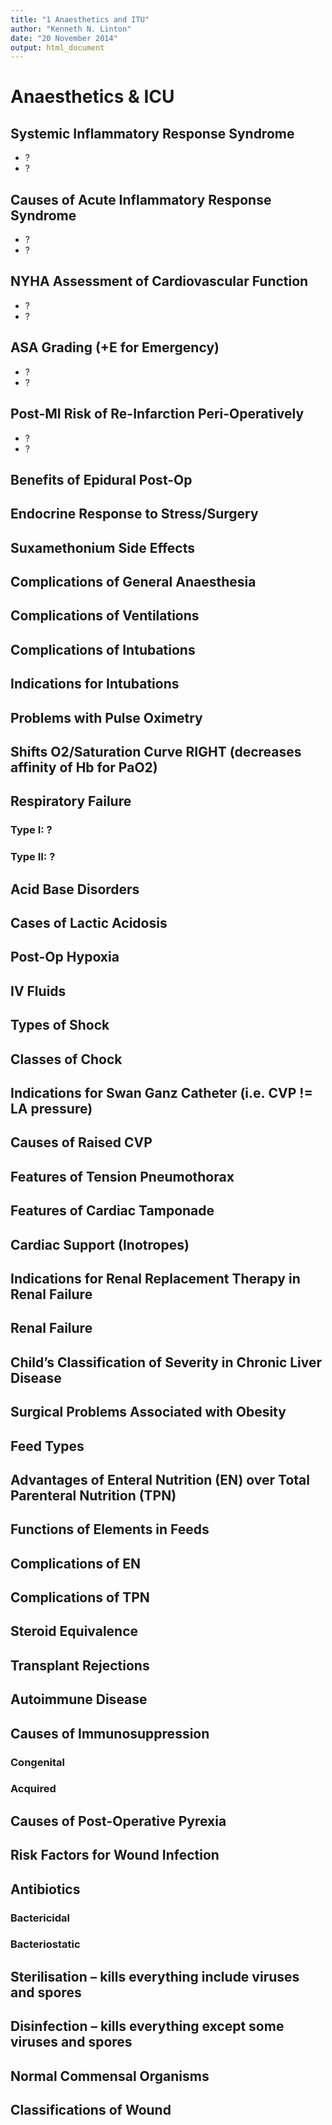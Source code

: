 ```yaml
---
title: "1 Anaesthetics and ITU"
author: "Kenneth N. Linton"
date: "20 November 2014"
output: html_document
---
```


# Anaesthetics & ICU

## Systemic Inflammatory Response Syndrome
- ?
- ?

## Causes of Acute Inflammatory Response Syndrome
- ?
- ?

## NYHA Assessment of Cardiovascular Function
- ?
- ?

## ASA Grading (+E for Emergency)
- ?
- ?

## Post-MI Risk of Re-Infarction Peri-Operatively
- ?
- ?

## Benefits of Epidural Post-Op

## Endocrine Response to Stress/Surgery

## Suxamethonium Side Effects

## Complications of General Anaesthesia

## Complications of Ventilations

## Complications of Intubations

## Indications for Intubations

## Problems with Pulse Oximetry

## Shifts O2/Saturation Curve RIGHT (decreases affinity of Hb for PaO2)

## Respiratory Failure
### Type I: ?
### Type II: ?

## Acid Base Disorders

## Cases of Lactic Acidosis

## Post-Op Hypoxia

## IV Fluids

## Types of Shock

## Classes of Chock

## Indications for Swan Ganz Catheter (i.e. CVP != LA pressure)

## Causes of Raised CVP

## Features of Tension Pneumothorax

## Features of Cardiac Tamponade

## Cardiac Support (Inotropes)

## Indications for Renal Replacement Therapy in Renal Failure

## Renal Failure

## Child's Classification of Severity in Chronic Liver Disease

## Surgical Problems Associated with Obesity

## Feed Types

## Advantages of Enteral Nutrition (EN) over Total Parenteral Nutrition (TPN)

## Functions of Elements in Feeds

## Complications of EN

## Complications of TPN

## Steroid Equivalence

## Transplant Rejections

## Autoimmune Disease

## Causes of Immunosuppression
### Congenital
### Acquired

## Causes of Post-Operative Pyrexia

## Risk Factors for Wound Infection

## Antibiotics
### Bactericidal
### Bacteriostatic

## Sterilisation -- kills everything include viruses and spores

## Disinfection -- kills everything except some viruses and spores

## Normal Commensal Organisms

## Classifications of Wound

